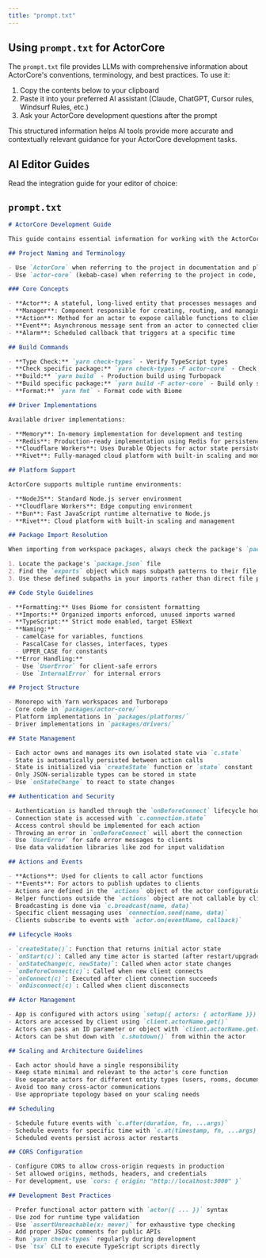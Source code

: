 ```yaml
---
title: "prompt.txt"
---
```


## Using `prompt.txt` for ActorCore

The `prompt.txt` file provides LLMs with comprehensive information about ActorCore's conventions, terminology, and best practices. To use it:

1. Copy the contents below to your clipboard
2. Paste it into your preferred AI assistant (Claude, ChatGPT, Cursor rules, Windsurf Rules, etc.)
3. Ask your ActorCore development questions after the prompt

This structured information helps AI tools provide more accurate and contextually relevant guidance for your ActorCore development tasks.

## AI Editor Guides

Read the integration guide for your editor of choice:

<CardGroup cols={3}>
  <Card title="Cursor" href="/llm/cursor" horizontal={true} />
  <Card title="Windsurf" href="/llm/windsurf" horizontal={true} />
  <Card title="Claude Code" href="/llm/claude" horizontal={true} />
</CardGroup>

## `prompt.txt`

````markdown prompt.txt
# ActorCore Development Guide

This guide contains essential information for working with the ActorCore project.

## Project Naming and Terminology

- Use `ActorCore` when referring to the project in documentation and plain English
- Use `actor-core` (kebab-case) when referring to the project in code, package names, and imports

### Core Concepts

- **Actor**: A stateful, long-lived entity that processes messages and maintains state
- **Manager**: Component responsible for creating, routing, and managing actor instances
- **Action**: Method for an actor to expose callable functions to clients
- **Event**: Asynchronous message sent from an actor to connected clients
- **Alarm**: Scheduled callback that triggers at a specific time

## Build Commands

- **Type Check:** `yarn check-types` - Verify TypeScript types
- **Check specific package:** `yarn check-types -F actor-core` - Check only specified package
- **Build:** `yarn build` - Production build using Turbopack
- **Build specific package:** `yarn build -F actor-core` - Build only specified package
- **Format:** `yarn fmt` - Format code with Biome

## Driver Implementations

Available driver implementations:

- **Memory**: In-memory implementation for development and testing
- **Redis**: Production-ready implementation using Redis for persistence and pub/sub
- **Cloudflare Workers**: Uses Durable Objects for actor state persistence
- **Rivet**: Fully-managed cloud platform with built-in scaling and monitoring

## Platform Support

ActorCore supports multiple runtime environments:

- **NodeJS**: Standard Node.js server environment
- **Cloudflare Workers**: Edge computing environment
- **Bun**: Fast JavaScript runtime alternative to Node.js
- **Rivet**: Cloud platform with built-in scaling and management

## Package Import Resolution

When importing from workspace packages, always check the package's `package.json` file under the `exports` field to determine the correct import paths:

1. Locate the package's `package.json` file
2. Find the `exports` object which maps subpath patterns to their file locations
3. Use these defined subpaths in your imports rather than direct file paths

## Code Style Guidelines

- **Formatting:** Uses Biome for consistent formatting
- **Imports:** Organized imports enforced, unused imports warned
- **TypeScript:** Strict mode enabled, target ESNext
- **Naming:** 
  - camelCase for variables, functions
  - PascalCase for classes, interfaces, types
  - UPPER_CASE for constants
- **Error Handling:** 
  - Use `UserError` for client-safe errors
  - Use `InternalError` for internal errors

## Project Structure

- Monorepo with Yarn workspaces and Turborepo
- Core code in `packages/actor-core/`
- Platform implementations in `packages/platforms/`
- Driver implementations in `packages/drivers/`

## State Management

- Each actor owns and manages its own isolated state via `c.state`
- State is automatically persisted between action calls
- State is initialized via `createState` function or `state` constant
- Only JSON-serializable types can be stored in state
- Use `onStateChange` to react to state changes

## Authentication and Security

- Authentication is handled through the `onBeforeConnect` lifecycle hook
- Connection state is accessed with `c.connection.state`
- Access control should be implemented for each action
- Throwing an error in `onBeforeConnect` will abort the connection
- Use `UserError` for safe error messages to clients
- Use data validation libraries like zod for input validation

## Actions and Events

- **Actions**: Used for clients to call actor functions
- **Events**: For actors to publish updates to clients
- Actions are defined in the `actions` object of the actor configuration
- Helper functions outside the `actions` object are not callable by clients
- Broadcasting is done via `c.broadcast(name, data)`
- Specific client messaging uses `connection.send(name, data)`
- Clients subscribe to events with `actor.on(eventName, callback)`

## Lifecycle Hooks

- `createState()`: Function that returns initial actor state
- `onStart(c)`: Called any time actor is started (after restart/upgrade)
- `onStateChange(c, newState)`: Called when actor state changes
- `onBeforeConnect(c)`: Called when new client connects
- `onConnect(c)`: Executed after client connection succeeds
- `onDisconnect(c)`: Called when client disconnects

## Actor Management

- App is configured with actors using `setup({ actors: { actorName }})` followed by `serve(app)`
- Actors are accessed by client using `client.actorName.get()`
- Actors can pass an ID parameter or object with `client.actorName.get(id)` or `client.actorName.get({key: value})`
- Actors can be shut down with `c.shutdown()` from within the actor

## Scaling and Architecture Guidelines

- Each actor should have a single responsibility
- Keep state minimal and relevant to the actor's core function
- Use separate actors for different entity types (users, rooms, documents)
- Avoid too many cross-actor communications
- Use appropriate topology based on your scaling needs

## Scheduling

- Schedule future events with `c.after(duration, fn, ...args)`
- Schedule events for specific time with `c.at(timestamp, fn, ...args)`
- Scheduled events persist across actor restarts

## CORS Configuration

- Configure CORS to allow cross-origin requests in production
- Set allowed origins, methods, headers, and credentials
- For development, use `cors: { origin: "http://localhost:3000" }`

## Development Best Practices

- Prefer functional actor pattern with `actor({ ... })` syntax
- Use zod for runtime type validation
- Use `assertUnreachable(x: never)` for exhaustive type checking
- Add proper JSDoc comments for public APIs
- Run `yarn check-types` regularly during development
- Use `tsx` CLI to execute TypeScript scripts directly
````
